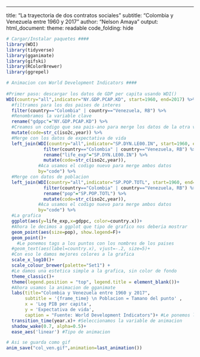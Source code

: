 ---
title: "La trayectoria de dos contratos sociales"
subtitle: "Colombia y Venezuela entre 1960 y 2017"
author: "Nelson Amaya"
output: 
  html_document:
      theme: readable
      code_folding: hide

```r
# Cargar/Instalar paquetes ####
library(WDI)
library(tidyverse)
library(gganimate)
library(gifski)
library(RColorBrewer)
library(ggrepel)

# Animacion con World Development Indicators ####
 
#Primer paso: descargar los datos de GDP per capita usando WDI()
WDI(country="all",indicator="NY.GDP.PCAP.KD", start=1960, end=2017) %>%
  #filtramos para los dos paises de interes
  filter(country=="Colombia" | country=="Venezuela, RB") %>%
  #Renombramos la variable clave
  rename("gdppc"="NY.GDP.PCAP.KD") %>%
  #Creamos un codigo que sea pais-ano para merge los datos de la otra variable. No es necesario, pero es util saber como se hace
  mutate(code=str_c(iso2c,year)) %>%
  #Merge con los datos de expectativa de vida
  left_join(WDI(country="all",indicator="SP.DYN.LE00.IN", start=1960, end=2017) %>%
              filter(country=="Colombia" | country=="Venezuela, RB") %>%
              rename("life_exp"="SP.DYN.LE00.IN") %>%
              mutate(code=str_c(iso2c,year)), 
            #Aca usamos el codigo nuevo para merge ambos datos
            by="code") %>%
  #Merge con datos de poblacion
  left_join(WDI(country="all",indicator="SP.POP.TOTL", start=1960, end=2017) %>%
              filter(country=="Colombia" | country=="Venezuela, RB") %>%
              rename("pop"="SP.POP.TOTL") %>%
              mutate(code=str_c(iso2c,year)), 
            #Aca usamos el codigo nuevo para merge ambos datos
            by="code") %>%
  #La grafica
  ggplot(aes(y=life_exp,x=gdppc, color=country.x))+
  #Ahora le decimos a ggplot que tipo de grafico nos deberia mostrar
  geom_point(aes(size=pop), show.legend=F)+
  geom_point()+
    #Le ponemos tags a los puntos con los nombres de los paises
  #geom_text(aes(label=country.x), vjust=-.2, size=5)+
  #Con eso le damos mejores colores a la grafica
  scale_x_log10()+
  scale_colour_brewer(palette="Set1") +
  #Le damos una estetica simple a la grafica, sin color de fondo
  theme_classic()+
  theme(legend.position = "top", legend.title = element_blank())+
  #Ahora usamos la animacion de gganimate
  labs(title="Colombia y Venezuela entre 1960 y 2017",
       subtitle = '{frame_time} \n Poblacion = Tamano del punto' ,
       x = 'Log PIB per capita',
       y = 'Expectativa de vida',
       caption = "Fuente: World Development Indicators")+ #Le ponemos la variable de animacion al titulo
  transition_time(year.x)+ #Seleccionamos la variable de animacion
  shadow_wake(0.7, alpha=0.5)+
  ease_aes('linear') #Tipo de animacion

# Asi se guarda como gif
anim_save("col_ven.gif",animation=last_animation())
```
